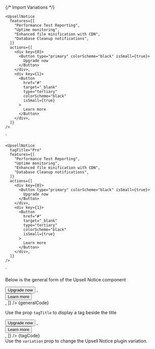 
{/* Import Variations */}


    <UpsellNotice
      features={[
        "Performance Test Reporting",
        "Uptime monitoring",
        "Enhanced file minification with CDN",
        "Database Cleanup notifications",
      ]}
      actions={[
        <div key={0}>
          <Button type="primary" colorScheme="black" isSmall={true}>
            Upgrade now
          </Button>
        </div>,
        <div key={1}>
          <Button
            href="#"
            target="_blank"
            type="tertiary"
            colorScheme="black"
            isSmall={true}
          >
            Learn more
          </Button>
        </div>,
      ]}
    />
`

    <UpsellNotice
      tagTitle="Pro"
      features={[
        "Performance Test Reporting",
        "Uptime monitoring",
        "Enhanced file minification with CDN",
        "Database Cleanup notifications",
      ]}
      actions={[
        <div key={0}>
          <Button type="primary" colorScheme="black" isSmall={true}>
            Upgrade now
          </Button>
        </div>,
        <div key={1}>
          <Button
            href="#"
            target="_blank"
            type="tertiary"
            colorScheme="black"
            isSmall={true}
          >
            Learn more
          </Button>
        </div>,
      ]}
    />
`

<Section contained={true} style={{ paddingTop: 30 }}>
	<p>Below is the general form of the Upsell Notice component</p>
	<Preview wrapper={true}>
		<UpsellNotice
			title="Upgrade to Smush pro"
			features={[
				"Performance Test Reporting",
				"Uptime monitoring",
				"Enhanced file minification with CDN",
				"Database Cleanup notifications",
			]}
			actions={[
				<div key={0}>
					<Button type="primary" colorScheme="black" isSmall={true}>
						Upgrade now
					</Button>
				</div>,
				<div key={1}>
					<Button
						href="#"
						target="_blank"
						type="tertiary"
						colorScheme="black"
						isSmall={true}
					>
						Learn more
					</Button>
				</div>,
			]}
		/>
	</Preview>
	<Snippet language="js">{generalCode}</Snippet>
</Section>

<Section title="With a Tag" contained={true} style={{ paddingTop: 30 }}>
	<p>
		Use the prop <Code small={true}>tagTitle</Code> to display a tag beside the
		title
	</p>
	<Preview wrapper={true}>
		<UpsellNotice
			tagTitle="Pro"
			features={[
				"Performance Test Reporting",
				"Uptime monitoring",
				"Enhanced file minification with CDN",
				"Database Cleanup notifications",
			]}
			actions={[
				<div key={0}>
					<Button type="primary" colorScheme="black" isSmall={true}>
						Upgrade now
					</Button>
				</div>,
				<div key={1}>
					<Button
						href="#"
						target="_blank"
						type="tertiary"
						colorScheme="black"
						isSmall={true}
					>
						Learn more
					</Button>
				</div>,
			]}
		/>
	</Preview>
	<Snippet language="js">{tagCode}</Snippet>
</Section>

<Section title="Variations" style={{ paddingTop: 0 }}>
	Use the <Code small={true}>variation</Code> prop to change the Upsell Notice
	plugin variation.
	<Switcher>
		<div label="hummingbird" value="hummingbird">
			<Hummingbird />
		</div>
		<div label="smush" value="smush">
			<Smush />
		</div>
		<div label="snapshot" value="snapshot">
			<Snapshot />
		</div>
		<div label="smartcrawl" value="smartcrawl">
			<Smartcrawl />
		</div>
		<div label="shipper" value="shipper">
			<Shipper />
		</div>
		<div label="shipper" value="shipper">
			<Shipper />
		</div>
		<div label="ivt" value="ivt">
			<Ivt />
		</div>
		<div label="hustle" value="hustle">
			<Hustle />
		</div>
		<div label="forminator" value="forminator">
			<Forminator />
		</div>
		<div label="defender" value="defender">
			<Defender />
		</div>
		<div label="branda" value="branda">
			<Branda />
		</div>
		<div label="beehive" value="beehive">
			<Beehive />
		</div>
	</Switcher>
</Section>
